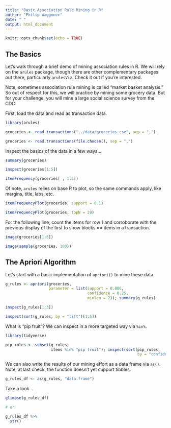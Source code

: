 ```yaml
---
title: "Basic Association Rule Mining in R"
author: "Philip Waggoner"
date: " "
output: html_document
---
```


```r
knitr::opts_chunk$set(echo = TRUE)
```

## The Basics

Let's walk through a brief demo of mining association rules in R. We will rely on the `arules` package, though there are other complementary packages out there, particularly `arulesViz`. Check it out if you're interested. 

Note, sometimes association rule mining is called "market basket analysis." So out of respect for this, we will practice by mining some grocery data. But for your challenge, you will mine a large social science survey from the CDC. 

First, load the data and read as transaction data.

```r
library(arules)

groceries <- read.transactions("../data/groceries.csv", sep = ",")

groceries <- read.transactions(file.choose(), sep = ",")
```

Inspect the basics of the data in a few ways...

```r
summary(groceries)
```

```r
inspect(groceries[1:5])
```

```r
itemFrequency(groceries[ , 1:5])
```

Of note, `arules` relies on base R to plot, so the same commands apply, like margins, title, labs, etc.

```r
itemFrequencyPlot(groceries, support = 0.1)

itemFrequencyPlot(groceries, topN = 20)
```

For the following line, count the items for row 1 and corroborate with the previous display of the first to show blocks == items in a transaction.

```r
image(groceries[1:5])
```

```r
image(sample(groceries, 100))
```

## The Apriori Algorithm

Let's start with a basic implementation of `apriori()` to mine these data. 

```r
g_rules <- apriori(groceries, 
                   parameter = list(support = 0.006, 
                                    confidence = 0.25, 
                                    minlen = 2)); summary(g_rules)
```

```r
inspect(g_rules[1:3])
```

```r
inspect(sort(g_rules, by = "lift")[1:5])
```

What is "pip fruit"? We can inspect in a more targeted way via `%in%`.

```r
library(tidyverse)

pip_rules <- subset(g_rules, 
                    items %in% "pip fruit"); inspect(sort(pip_rules, 
                                                          by = "confidence"))
```

We can also write the results of our mining effort as a data frame via `as()`. Note, at last check, the function doesn't yet support tibbles.

```r
g_rules_df <- as(g_rules, "data.frame")
```

Take a look...

```r
glimpse(g_rules_df)

# or

g_rules_df %>% 
  str()
```
